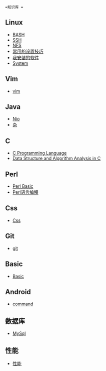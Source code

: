  =知识库 =
==Linux==
* [[linux/bash|BASH]]
* [[linux/ssh|SSH]]
* [[linux/nfs|NFS]]
* [[linux/frq|常用的设置技巧 ]]
* [[linux/software|我安装的软件 ]]
* [[linux/system|System]]
==Vim==
* [[vim/vim|vim]]
==Java==
* [[java/nio|Nio]]
* [[java/frq|杂 ]]
==C ==
* [[c/cpl|C Programming Language]]
* [[c/dsaac|Data Structure and Algorithm Analysis in C]]
==Perl ==
* [[perl/basic|Perl Basic]]
* [[perl/perl_programming|Perl语言编程]]
==Css==
* [[css/css|Css]]
==Git==
* [[git/git|git]]
==Basic==
* [[basic/basic|Basic]]
==Android==
* [[android/command|command]]
==数据库 ==
* [[mysql/mysql|MySql]]
==性能==
* [[performance/performance|性能 ]]
 

